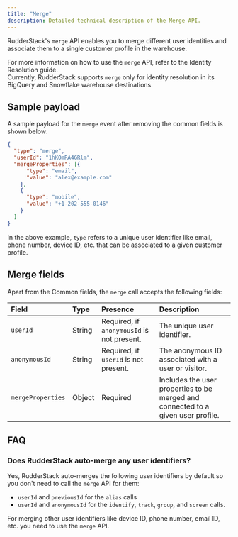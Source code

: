```yaml
---
title: "Merge"
description: Detailed technical description of the Merge API.
---
```


RudderStack's `merge` API enables you to merge different user identities and associate them to a single customer profile in the warehouse.

<div class="successBlock">
For more information on how to use the <code class="inline-code">merge</code> API, refer to the <Link to="/features/identity-resolution/#using-the-merge-api">Identity Resolution</Link> guide.
</div>

<div class="warningBlock">
Currently, RudderStack supports <code class="inline-code">merge</code> only for identity resolution in its  <Link to="/destinations/warehouse-destinations/bigquery/">BigQuery</Link> and  <Link to="/destinations/warehouse-destinations/snowflake/">Snowflake</Link> warehouse destinations.
</div>

## Sample payload

A sample payload for the `merge` event after removing the <Link to="/event-spec/standard-events/common-fields/">common fields</Link> is shown below:

```json
{
  "type": "merge",
  "userId": "1hKOmRA4GRlm",
  "mergeProperties": [{
      "type": "email",
      "value": "alex@example.com"
    },
    {
      "type": "mobile",
      "value": "+1-202-555-0146"
    }
  ]
}
```

In the above example, `type` refers to a unique user identifier like email, phone number, device ID, etc. that can be associated to a given customer profile.

## Merge fields

Apart from the <Link to="/event-spec/standard-events/common-fields/">Common fields</Link>, the `merge` call accepts the following fields:

| **Field**    | **Type** | **Presence** | **Description**      |
| :----------- | :------- | :----------- | :--------------------------------------------------------------------------------------------------------------- |
| `userId`      | String   | Required, if `anonymousId` is not present.     | The unique user identifier.                             |
| `anonymousId` | String | Required, if `userId` is not present. | The anonymous ID associated with a user or visitor. |
| `mergeProperties` | Object   | Required     | Includes the user properties to be merged and connected to a given user profile. |

## FAQ 

### Does RudderStack auto-merge any user identifiers?

Yes, RudderStack auto-merges the following user identifiers by default so you don't need to call the `merge` API for them:

- `userId` and `previousId` for the <Link to="/event-spec/standard-events/alias/">`alias`</Link> calls
- `userId` and `anonymousId` for the <Link to="/event-spec/standard-events/identify/">`identify`</Link>, <Link to="/event-spec/standard-events/track/">`track`</Link>, <Link to="/event-spec/standard-events/group/">`group`</Link>, and <Link to="/event-spec/standard-events/screen/">`screen`</Link> calls.

For merging other user identifiers like device ID, phone number, email ID, etc. you need to use the `merge` API.